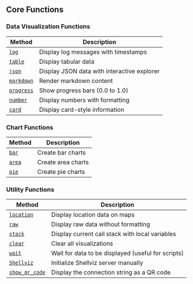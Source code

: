 ## Core Functions

### Data Visualization Functions

| Method | Description |
|--------|-------------|
| [`log`](/visualizations#log) | Display log messages with timestamps |
| [`table`](/visualizations#tables) | Display tabular data |
| [`json`](/visualizations#json) | Display JSON data with interactive explorer |
| [`markdown`](/visualizations#markdown) | Render markdown content |
| [`progress`](/visualizations#progress) | Show progress bars (0.0 to 1.0) |
| [`number`](/visualizations#numbers) | Display numbers with formatting |
| [`card`](/visualizations#cards) | Display card-style information |

### Chart Functions

| Method | Description |
|--------|-------------|
| [`bar`](/visualizations#bar) | Create bar charts |
| [`area`](/visualizations#area) | Create area charts |
| [`pie`](/visualizations#pie) | Create pie charts |

### Utility Functions

| Method | Description |
|--------|-------------|
| [`location`](/visualizations#location) | Display location data on maps |
| [`raw`](/visualizations#raw-data) | Display raw data without formatting |
| [`stack`](/visualizations#stack) | Display current call stack with local variables |
| [`clear`](/advanced#clearing-data) | Clear all visualizations |
| [`wait`](/advanced#waiting-until-data-is-viewed) | Wait for data to be displayed (useful for scripts) |
| [`Shellviz`](/server) | Initialize Shellviz server manually |
| [`show_qr_code`](/advanced#using-your-phone-as-a-second-screen) | Display the connection string as a QR code |
